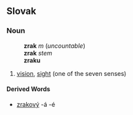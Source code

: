 ==Slovak==
===Noun===
:'''zrak''' ''m'' (''uncountable'')
:'''zrak''' ''stem''
:'''zraku''' ''{{gensg}}''
:{{decpat}} {{dub}}
# [[vision]], [[sight]] (one of the seven senses)
====Derived Words====
* [[zrakový]] -á -é